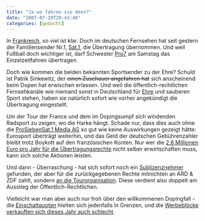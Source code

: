 ```yaml
---
title: "Ja wo fahren sie denn?"
date: "2007-07-19T20:43:40"
categories: [gedacht]
---
```


In [Frankreich](http://www.letour.fr/), so viel ist klar. Doch im deutschen Fernsehen hat seit gestern der Familiensender Nr.1, [Sat.1](http://www.sat1.de/sport/sportnews/news/content/22917/), die Übertragung übernommen. Und weil Fußball doch wichtiger ist, darf Schwester [Pro7](http://www.prosieben.de/show_comedy/artikel/41670/) am Samstag das Einzelzeitfahren übertragen.

Doch wie kommen die beiden bekannten Sportsender zu der Ehre? Schuld ist Patrik Sinkewitz, der ~~einen Zuschauer angefahren hat~~ sich anscheinend beim Dopen hat erwischen erlassen. Und weil die öffentlich-rechtlichen Fernsehkanäle wie niemand sonst in Deutschland für [Ehre](http://de.wikipedia.org/wiki/Jürgen_Emig) und sauberen Sport stehen, haben sie natürlich sofort wie vorher angekündigt die Übertragung eingestellt.

Um der Tour der France und dem im Dopingsumpf sich windenden Radsport zu zeigen, wo die Harke hängt. Schade nur, dass dies auch ohne die [ProSiebenSat.1 Media AG](http://www.prosiebensat1.com/pressezentrum/sat1/2007/07/19/25771/) so gut wie keine Auswirkungen gezeigt hätte: Eurosport überträgt weiterhin, und das Geld der deutschen Gebührenzahler bleibt trotz Boykott auf den französischen Konten. Nur wer die [2,6 Millionen Euro pro Jahr für die Übertragungsrechte](http://www.manager-magazin.de/sport/sonst/0,2828,495515,00.html) nicht selber erwirtschaften muss, kann sich solche Aktionen leisten.

Und dann - Überraschung - hat sich sofort noch ein [Sublizenznehmer](http://www.taz.de/index.php?id=start&art=2120&id=497&cHash=9ad3d53c34) gefunden, der aber für die zurückgegebenen Rechte mitnichten an ARD & ZDF zahlt, sondern [an die Tourorganisation](http://www.faz.net/s/RubF773C8143FEC460E8B21A3FC11EEFA68/Doc~ED412610F06604A6B83AB76882C79190F~ATpl~Ecommon~Scontent.html). Diese verdient also doppelt am Ausstieg der Öffentlich-Rechtlichen.

Vielleicht war man aber auch nur froh über den willkommenen Dopingfall - die [Einschaltquoten](http://www.digitalfernsehen.de/news/news_175856.html) hielten sich jedenfalls in Grenzen, und die [Werbeblöcke verkauften sich dieses Jahr auch schlecht](http://www.dwdl.de/article/news_11554,00.html).

